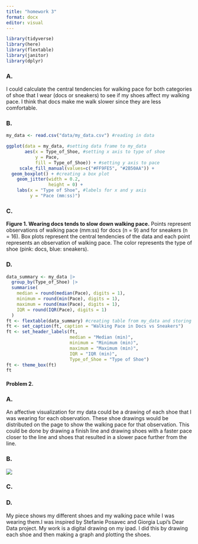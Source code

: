 ```yaml
---
title: "homework 3"
format: docx
editor: visual
---
```


```r
library(tidyverse)
library(here)
library(flextable)
library(janitor)
library(dplyr)
```

### A.

I could calculate the central tendencies for walking pace for both categories of shoe that I wear (docs or sneakers) to see if my shoes affect my walking pace. I think that docs make me walk slower since they are less comfortable.

### B.

```r
my_data <- read.csv("data/my_data.csv") #reading in data

ggplot(data = my_data, #setting data frame to my_data
       aes(x = Type_of_Shoe, #setting x axis to type of shoe
           y = Pace,
           fill = Type_of_Shoe)) + #setting y axis to pace
     scale_fill_manual(values=c("#FF9FE5", "#2B50AA")) + 
  geom_boxplot() + #creating a box plot
    geom_jitter(width = 0.2,
                height = 0) +
    labs(x = "Type of Shoe", #labels for x and y axis
         y = "Pace (mm:ss)")
```

### C.

**Figure 1. Wearing docs tends to slow down walking pace.** Points represent observations of walking pace (mm:ss) for docs (n = 9) and for sneakers (n = 16). Box plots represent the central tendencies of the data and each point represents an observation of walking pace. The color represents the type of shoe (pink: docs, blue: sneakers).

### D.

```r
data_summary <- my_data |> 
  group_by(Type_of_Shoe) |> 
  summarise(
    median = round(median(Pace), digits = 1),
    minimum = round(min(Pace), digits = 1),
    maximum = round(max(Pace), digits = 1),
    IQR = round(IQR(Pace), digits = 1)
  )
ft <- flextable(data_summary) #creating table from my_data and storing it as an object called ft
ft <- set_caption(ft, caption = "Walking Pace in Docs vs Sneakers")
ft <- set_header_labels(ft,
                        median = "Median (min)",
                        minimum = "Minimum (min)",
                        maximum = "Maximum (min)",
                        IQR = "IQR (min)",
                        Type_of_Shoe = "Type of Shoe")
ft <- theme_box(ft)
ft
```

#### Problem 2.

### A.

An affective visualization for my data could be a drawing of each shoe that I was wearing for each observation. These shoe drawings would be distributed on the page to show the walking pace for that observation. This could be done by drawing a finish line and drawing shoes with a faster pace closer to the line and shoes that resulted in a slower pace further from the line.

### B.

![](images/shoe_visualization.jpg)

### C.

### D.

My piece shows my different shoes and my walking pace while I was wearing them.I was inspired by Stefanie Posavec and Giorgia Lupi’s Dear Data project. My work is a digital drawing on my ipad. I did this by drawing each shoe and then making a graph and plotting the shoes.


